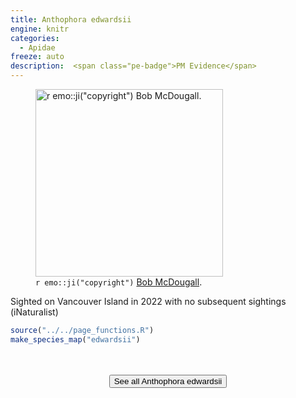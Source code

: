 ```yaml
---
title: Anthophora edwardsii
engine: knitr
categories:
  - Apidae
freeze: auto
description:  <span class="pe-badge">PM Evidence</span>
---
```

![`r emo::ji("copyright")` [Bob McDougall ](https://inaturalist.ca/photos/200907040/).](https://inaturalist-open-data.s3.amazonaws.com/photos/200907040/large.jpeg){height=300}

Sighted on Vancouver Island in 2022 with no subsequent sightings (iNaturalist)



```r
source("../../page_functions.R")
make_species_map("edwardsii")
```
<br><br>
<center>


<a href="https://inaturalist.ca/observations?place_id=any&quality_grade=research&subview=map&taxon_id=57683"><button type="button" class="btn btn-secondary">See all Anthophora edwardsii <i class="fa-solid fa-arrow-up-right-from-square"></i> </button></a>
</center>
